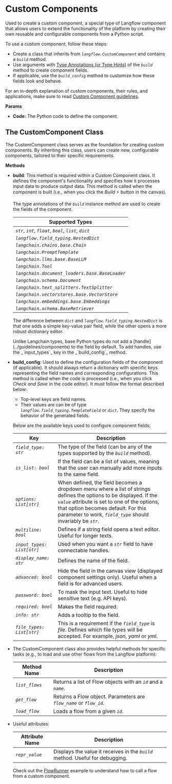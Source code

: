 
# Custom Components

Used to create a custom component, a special type of Langflow component that allows users to extend the functionality of the platform by creating their own reusable and configurable components from a Python script.

To use a custom component, follow these steps:

- Create a class that inherits from _`langflow.CustomComponent`_ and contains a _`build`_ method.
- Use arguments with [Type Annotations (or Type Hints)](https://docs.python.org/3/library/typing.html) of the _`build`_ method to create component fields.
- If applicable, use the _`build_config`_ method to customize how these fields look and behave.

<Admonition type="info" label="Tip">

For an in-depth explanation of custom components, their rules, and applications, make sure to read [Custom Component guidelines](../guidelines/custom-component).

</Admonition>

**Params**

- **Code:** The Python code to define the component.

## The CustomComponent Class

The CustomComponent class serves as the foundation for creating custom components. By inheriting this class, users can create new, configurable components, tailored to their specific requirements.

**Methods**

- **build**: This method is required within a Custom Component class. It defines the component's functionality and specifies how it processes input data to produce output data. This method is called when the component is built (i.e., when you click the _Build_ ⚡ button in the canvas).

  The type annotations of the _`build`_ instance method are used to create the fields of the component.

  | Supported Types                                           |
  | --------------------------------------------------------- |
  | _`str`_, _`int`_, _`float`_, _`bool`_, _`list`_, _`dict`_ |
  | _`langflow.field_typing.NestedDict`_                      |
  | _`langchain.chains.base.Chain`_                           |
  | _`langchain.PromptTemplate`_                              |
  | _`langchain.llms.base.BaseLLM`_                           |
  | _`langchain.Tool`_                                        |
  | _`langchain.document_loaders.base.BaseLoader`_            |
  | _`langchain.schema.Document`_                             |
  | _`langchain.text_splitters.TextSplitter`_                 |
  | _`langchain.vectorstores.base.VectorStore`_               |
  | _`langchain.embeddings.base.Embeddings`_                  |
  | _`langchain.schema.BaseRetriever`_                        |

  The difference between _`dict`_ and _`langflow.field_typing.NestedDict`_ is that one adds a simple key-value pair field, while the other opens a more robust dictionary editor.

  <Admonition type="info">
    Unlike Langchain types, base Python types do not add a
    [handle](../guidelines/components) to the field by default. To add handles,
    use the _`input_types`_ key in the _`build_config`_ method.
  </Admonition>

- **build_config**: Used to define the configuration fields of the component (if applicable). It should always return a dictionary with specific keys representing the field names and corresponding configurations. This method is called when the code is processed (i.e., when you click _Check and Save_ in the code editor). It must follow the format described below:

  - Top-level keys are field names.
  - Their values are can be of type _`langflow.field_typing.TemplateField`_ or _`dict`_. They specify the behavior of the generated fields.

  Below are the available keys used to configure component fields:

  | Key                        | Description                                                                                                                                                                                                                                                                 |
  | -------------------------- | --------------------------------------------------------------------------------------------------------------------------------------------------------------------------------------------------------------------------------------------------------------------------- |
  | _`field_type: str`_        | The type of the field (can be any of the types supported by the _`build`_ method).                                                                                                                                                                                          |
  | _`is_list: bool`_          | If the field can be a list of values, meaning that the user can manually add more inputs to the same field.                                                                                                                                                                 |
  | _`options: List[str]`_     | When defined, the field becomes a dropdown menu where a list of strings defines the options to be displayed. If the _`value`_ attribute is set to one of the options, that option becomes default. For this parameter to work, _`field_type`_ should invariably be _`str`_. |
  | _`multiline: bool`_        | Defines if a string field opens a text editor. Useful for longer texts.                                                                                                                                                                                                     |
  | _`input_types: List[str]`_ | Used when you want a _`str`_ field to have connectable handles.                                                                                                                                                                                                             |
  | _`display_name: str`_      | Defines the name of the field.                                                                                                                                                                                                                                              |
  | _`advanced: bool`_         | Hide the field in the canvas view (displayed component settings only). Useful when a field is for advanced users.                                                                                                                                                           |
  | _`password: bool`_         | To mask the input text. Useful to hide sensitive text (e.g. API keys).                                                                                                                                                                                                      |
  | _`required: bool`_         | Makes the field required.                                                                                                                                                                                                                                                   |
  | _`info: str`_              | Adds a tooltip to the field.                                                                                                                                                                                                                                                |
  | _`file_types: List[str]`_  | This is a requirement if the _`field_type`_ is _file_. Defines which file types will be accepted. For example, _json_, _yaml_ or _yml_.                                                                                                                                     |

- The CustomComponent class also provides helpful methods for specific tasks (e.g., to load and use other flows from the Langflow platform):

  | Method Name    | Description                                                         |
  | -------------- | ------------------------------------------------------------------- |
  | _`list_flows`_ | Returns a list of Flow objects with an _`id`_ and a _`name`_.       |
  | _`get_flow`_   | Returns a Flow object. Parameters are _`flow_name`_ or _`flow_id`_. |
  | _`load_flow`_  | Loads a flow from a given _`id`_.                                   |

- Useful attributes:

  | Attribute Name | Description                                                                   |
  | -------------- | ----------------------------------------------------------------------------- |
  | _`repr_value`_ | Displays the value it receives in the _`build`_ method. Useful for debugging. |

  <Admonition type="info" label="Tip">

  Check out the [FlowRunner](../examples/flow-runner) example to understand how to call a flow from a custom component.

  </Admonition>
